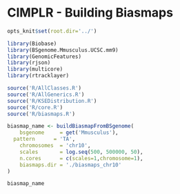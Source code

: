 CIMPLR - Building Biasmaps
========================================================


```r
opts_knit$set(root.dir='../')
```




```r
library(Biobase)
library(BSgenome.Mmusculus.UCSC.mm9)
library(GenomicFeatures)
library(rjson)
library(multicore)
library(rtracklayer)

source('R/AllClasses.R')
source('R/AllGenerics.R')
source('R/KSEDistribution.R')
source('R/core.R')
source('R/biasmaps.R')
```



```r
biasmap_name <- buildBiasmapFromBSgenome(
	bsgenome     = get('Mmusculus'),
  pattern      = 'TA',
	chromosomes  = 'chr10',
	scales       = log.seq(500, 500000, 50),
	n.cores      = c(scales=1,chromosome=1),
	biasmaps.dir = './biasmaps_chr10'
)

biasmap_name
```


